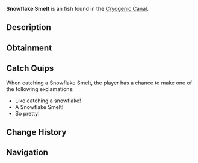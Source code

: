 {{FishInfobox
|image          = Snowflake Smelt.png
|rarity         = Uncommon
|sea            = First Sea
|location       = [[Cryogenic Canal]]
|sublocation    = 
|sources        = Fishing Rod
|radar_location = 
|xp             = 95
|weather        = 
|time           = Day
|season         = Winter
|bait           = Flakes
|base_weight    = 2
|base_value     = 180
|weight_range   = 1
|base_chance    = 60
|base_resil     = 65
}}
'''Snowflake Smelt''' is an {{Rarity|Uncommon}} fish found in the [[Cryogenic Canal]].

== Description ==
{{Description|Slender fish with shimmering, iridescent scales resembling snowflakes/falling snow.|Bestiary Entry}}

== Obtainment ==
{{Description|Active during snowfall in the canal.|Bestiary Hint}}
{{Fish Availability|
Cryogenic Canal
|top_rods      = 
Trident Rod\171722.83\20033.29;
Azure Of Lagoon\168237.81\19494.31;
Free Spirit Rod\167398.42\19974.69;
Leviathan's Fang Rod\167354.63\27503.81;
No-Life Rod\165750.68\28352.35;
Training Rod\155092.59\39155.71;
Flimsy Rod\107640.02\22404.26;
Resourceful Rod\151580.91\19168.9;
Nocturnal Rod\115238.8\84075.39;
Firefly Rod\156741.58\36110.92;
Seraphic Rod\143145.36\28095.86;
Depthseeker Rod\158515.86\21925.79;
Verdant Shear Rod\156801.31\23946.44;
Avalanche Rod\156093.51\19653.13;
Blazebringer Rod\155098.58\22588.79;
Zeus Rod\153952.53\23932.72;
Challenger's Rod\151058.92\25731.8;
Volcanic Rod\150300.9\18162.82;
Rod Of The Depths\140677.16\23292.6;
Ethereal Prism Rod\139564.88\0;
Astralhook Rod\139048.33\0;
Rod Of The Forgotten Fang\138797.45\25650.22;
Rod Of The Exalted One\130233.93\21881.7;
Steady Rod\73276.82\9970.84
|recommended   = Trident Rod
}}

== Catch Quips ==
When catching a Snowflake Smelt, the player has a chance to make one of the following exclamations:
* Like catching a snowflake!
* A Snowflake Smelt!
* So pretty!

== Change History ==
{{Change History|{{subst:Current Version}}}}

== Navigation ==
{{Fish Navbox|Cryogenic Canal}}